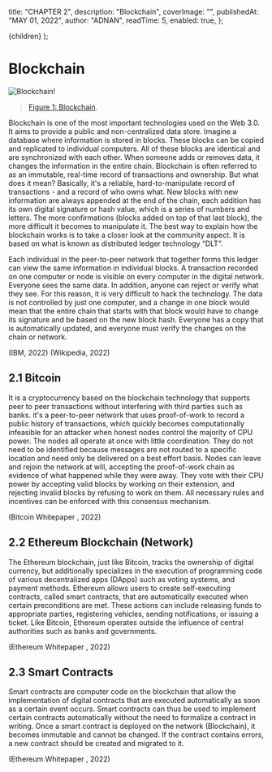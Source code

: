 
  title: "CHAPTER 2",
  description: "Blockchain",
  coverImage: "",
  publishedAt: "MAY 01, 2022",
  author: "ADNAN",
  readTime: 5,
  enabled: true,
};

  <ArticleLayout meta={meta}>{children}</ArticleLayout>
);

# Blockchain

![Blockchain!](/img/docs/Bitcoin_Block_Data.svg "Block Data")

> [Figure 1: Blockchain](https://en.wikipedia.org/wiki/Blockchain "Wiki").

Blockchain is one of the most important technologies used on the Web 3.0. It aims to provide a
public and non-centralized data store.
Imagine a database where information is stored in blocks. These blocks can be copied and
replicated to individual computers.
All of these blocks are identical and are synchronized with each other. When someone adds or
removes data, it changes the information in the entire chain.
Blockchain is often referred to as an immutable, real-time record of transactions and ownership.
But what does it mean? Basically, it's a reliable, hard-to-manipulate record of transactions - and a
record of who owns what.
New blocks with new information are always appended at the end of the chain, each addition has
its own digital signature or hash value, which is a series of numbers and letters. The more
confirmations (blocks added on top of that last block), the more difficult it becomes
to manipulate it.
The best way to explain how the blockchain works is to take a closer look at the community
aspect. It is based on what is known as distributed ledger technology “DLT”.

Each individual in the peer-to-peer network that together forms this ledger can view the same
information in individual blocks.
A transaction recorded on one computer or node is visible on every computer in the digital
network. Everyone sees the same data. In addition, anyone can reject or verify what they see.
For this reason, it is very difficult to hack the technology. The data is not controlled by just one
computer, and a change in one block would mean that the entire chain that starts with that block
would have to change its signature and be based on the new block hash.
Everyone has a copy that is automatically updated, and everyone must verify the changes on the
chain or network.

(IBM, 2022) (Wikipedia, 2022)

## 2.1 Bitcoin

It is a cryptocurrency based on the blockchain technology that supports peer to peer transactions
without interfering with third parties such as banks.
it's a peer-to-peer network that uses proof-of-work to record a public history of transactions,
which quickly becomes computationally infeasible for an attacker when honest nodes control the
majority of CPU power.
The nodes all operate at once with little coordination.
They do not need to be identified because messages are not routed to a specific location and need
only be delivered on a best effort basis.
Nodes can leave and rejoin the network at will, accepting the proof-of-work chain as evidence of
what happened while they were away.
They vote with their CPU power by accepting valid blocks by working on their extension, and
rejecting invalid blocks by refusing to work on them.
All necessary rules and incentives can be enforced with this consensus mechanism.

(Bitcoin Whitepaper , 2022)

## 2.2 Ethereum Blockchain (Network)

The Ethereum blockchain, just like Bitcoin, tracks the ownership of digital currency, but
additionally specializes in the execution of programming code of various decentralized apps
(DApps) such as voting systems, and payment methods.
Ethereum allows users to create self-executing contracts, called smart contracts, that are
automatically executed when certain preconditions are met. These actions can include releasing
funds to appropriate parties, registering vehicles, sending notifications, or issuing a ticket.
Like Bitcoin, Ethereum operates outside the influence of central authorities such as banks and
governments.

(Ethereum Whitepaper , 2022)

## 2.3 Smart Contracts

Smart contracts are computer code on the blockchain that allow the implementation of digital
contracts that are executed automatically as soon as a certain event occurs.
Smart contracts can thus be used to implement certain contracts automatically without the need
to formalize a contract in writing.
Once a smart contract is deployed on the network (Blockchain), it becomes immutable and
cannot be changed. If the contract contains errors,
a new contract should be created and migrated to it.

(Ethereum Whitepaper , 2022)
